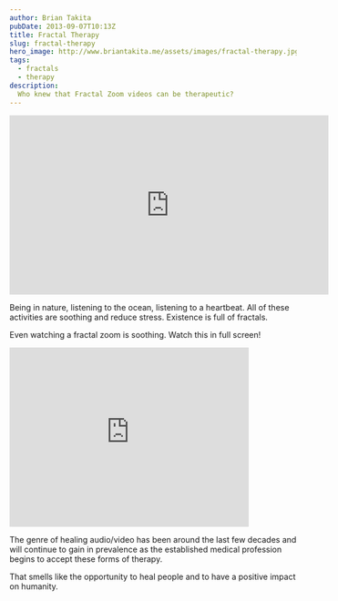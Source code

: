 ```yaml
---
author: Brian Takita
pubDate: 2013-09-07T10:13Z
title: Fractal Therapy
slug: fractal-therapy
hero_image: http://www.briantakita.me/assets/images/fractal-therapy.jpg
tags:
  - fractals
  - therapy
description:
  Who knew that Fractal Zoom videos can be therapeutic?
---
```


<p>
	<Rel dom={
		fragment_(
			V_atb_existence(),
			` over time and space. If you aren't familiar, here's a 55 minute documentary. It's worth watching.`)
	}/>
</p>

<iframe
	title="Fractals - Hunting the Hidden Dimension — PBS Nova"
	width="560"
	height="315"
	src="https://www.youtube.com/embed/4BGpU0dvYHw"
	frameborder="0"
	allowfullscreen
></iframe>

Being in nature, listening to the ocean, listening to a heartbeat. All of these activities are soothing and reduce
stress. Existence is full of fractals.

Even watching a fractal zoom is soothing. Watch this in full screen!

<iframe
	title="Mandelbrot Fractal deep zoom 21 2^1116 HD"
	width="420"
	height="315"
	src="https://www.youtube.com/embed/PbwaFQ2r2c4"
	frameborder="0"
	allowfullscreen
></iframe>

<p>
	<Rel dom={
		fragment_(
			`It turns out there are some `,
			V_atb({
				innerText: 'therapies',
				href: 'https://www.google.com/search?q=fractal+therapy'
			}),
			`that utilize Fractals. An `,
			V_atb({
				innerText: 'article in Psychology Today',
				href: 'http://www.psychologytoday.com/blog/codes-joy/201209/fun-fractals'
			}),
			` suggests spending 20 minutes a day for a week being exposed to fractals. This could mean being in nature,
			blowing bubbles, looking at artwork with Fractals…`)
	}/>
</p>
<p>
	<Rel dom={
		fragment_(
			`With the success of other techniques like `,
			V_atb({ innerText: 'Binaural Beats (Wikipedia)', href: 'https://en.wikipedia.org/wiki/Binaural_beats'}),
			` and advances in consumer video devices, like the `,
			V_atb({ innerText: 'Oculus Rift', href: 'http://www.oculusvr.com' }),
			`, therapy is about to become more immersive and available to everyone. Many of these therapies are available
			free on Youtube.`,
		)
	}/>
</p>

The genre of healing audio/video has been around the last few decades and will continue to gain in prevalence as the
established medical profession begins to accept these forms of therapy.

That smells like the opportunity to heal people and to have a positive impact on humanity.
